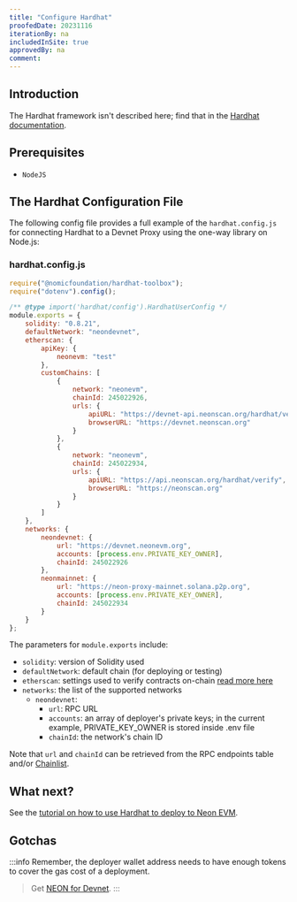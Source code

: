 ```yaml
---
title: "Configure Hardhat"
proofedDate: 20231116
iterationBy: na
includedInSite: true
approvedBy: na
comment: 
---
```





## Introduction

<WhatHardHat/>

The Hardhat framework isn't described here; find that in the [Hardhat documentation](https://hardhat.org/getting-started/#overview).

## Prerequisites
- `NodeJS`

## The Hardhat Configuration File

<ConfigHardHat/>

The following config file provides a full example of the `hardhat.config.js`  for connecting Hardhat to a Devnet Proxy using the one-way library on Node.js:

### hardhat.config.js

```js
require("@nomicfoundation/hardhat-toolbox");
require("dotenv").config();

/** @type import('hardhat/config').HardhatUserConfig */
module.exports = {
    solidity: "0.8.21",
    defaultNetwork: "neondevnet",
    etherscan: {
        apiKey: {
            neonevm: "test"
        },
        customChains: [
            {
                network: "neonevm",
                chainId: 245022926,
                urls: {
                    apiURL: "https://devnet-api.neonscan.org/hardhat/verify",
                    browserURL: "https://devnet.neonscan.org"
                }
            },
            {
                network: "neonevm",
                chainId: 245022934,
                urls: {
                    apiURL: "https://api.neonscan.org/hardhat/verify",
                    browserURL: "https://neonscan.org"
                }
            }
        ]
    },
    networks: {
        neondevnet: {
            url: "https://devnet.neonevm.org",
            accounts: [process.env.PRIVATE_KEY_OWNER],
            chainId: 245022926
        },
        neonmainnet: {
            url: "https://neon-proxy-mainnet.solana.p2p.org",
            accounts: [process.env.PRIVATE_KEY_OWNER],
            chainId: 245022934
        }
    }
};
```

The parameters for `module.exports` include:
* `solidity`: version of Solidity used
* `defaultNetwork`: default chain (for deploying or testing)
* `etherscan`: settings used to verify contracts on-chain [read more here](https://hardhat.org/hardhat-runner/docs/guides/verifying)
* `networks`: the list of the supported networks
  * `neondevnet`:
    * `url`: RPC URL
    * `accounts`: an array of deployer's private keys; in the current example, PRIVATE_KEY_OWNER is stored inside .env file
    * `chainId`: the network's chain ID

Note that `url` and `chainId` can be retrieved from the RPC endpoints table and/or [Chainlist](https://chainlist.org/?search=Neon+EVM&testnets=true).

## What next?

See the [tutorial on how to use Hardhat to deploy to Neon EVM](/docs/developing/deploy_facilities/using_hardhat).

## Gotchas

:::info
Remember, the deployer wallet address needs to have enough tokens to cover the gas cost of a deployment. 
> Get [NEON for Devnet](developing/utilities/faucet.md).
:::